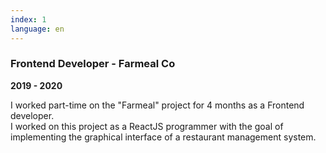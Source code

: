 ```yaml
---
index: 1
language: en
---
```


### Frontend Developer - Farmeal Co

**2019 - 2020**

I worked part-time on the "Farmeal" project for 4 months as a Frontend developer.  
I worked on this project as a ReactJS programmer with the goal of implementing the graphical interface of a restaurant management system.
